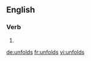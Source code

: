 ==English==

===Verb===
{{head|en}}

# {{en-third-person singular of|unfold}}

[[de:unfolds]]
[[fr:unfolds]]
[[vi:unfolds]]